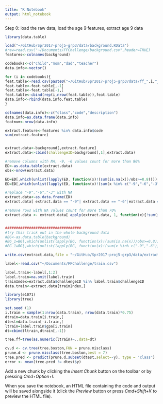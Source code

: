 ```yaml
---
title: "R Notebook"
output: html_notebook
---
```




Step 0: load the raw data, load the age 9 features, extract age 9 data
```r
library(data.table)

load("~/GitHub/Spr2017-proj5-grp3/data/background.RData")
#raw=read.csv("~/Documents/FFChallenge/background.csv",header=TRUE)
features<-colnames(background)

codebooks<-c("child","mom","dad","teacher")
data.info<-vector()

for (i in codebooks){
feat.table<-read.csv(paste0("~/GitHub/Spr2017-proj5-grp3/data/ff_",i,"_cb9.csv"),header=FALSE)
feat.table<-feat.table[,-1]
feat.table<-feat.table[-1,]
feat.table<-cbind(rep(i,nrow(feat.table)),feat.table)
data.info<-rbind(data.info,feat.table)
}

colnames(data.info)<-c("class","code","description")
data.info=as.data.frame(data.info)
featnum<-nrow(data.info)

extract.feature<-features %in% data.info$code  
sum(extract.feature)


extract.data<-background[,extract.feature]
extract.data<-cbind(challengeID=background[,1],extract.data)

#remove columns with NA, -9, -6 values count for more than 80%
ED<-as.data.table(extract.data)
obs<-nrow(extract.data)

ED=ED[,which(unlist(lapply(ED, function(x)!(sum(is.na(x))/obs>=0.8)))),with=F]
ED=ED[,which(unlist(lapply(ED, function(x)!(sum(x %in% c("-9","-6","-3"))/obs>=0.8)))),with=F]

#replace "-9","-6","-3" with NA
extract.data<-as.data.frame(ED)
extract.data[ extract.data == "-9"| extract.data == "-6"|extract.data == "-3"]<-NA

#remove rows with NA values count for more than 70%
extract.data <- extract.data[ apply(extract.data, 1, function(x){!sum(is.na(x))/cols>=0.7}),]


###################################
#try this trick out in the whole background data
#BG<-as.data.table(background)
#BG_1=BG[,which(unlist(lapply(BG, function(x)!(sum(is.na(x))/obs>=0.8)))),with=F]
#BG_1=BG[,which(unlist(lapply(BG, function(x)!(sum(x %in% c("-9","-6"))/obs>=0.8)))),with=F]

write.csv(extract.data,file = "~/GitHub/Spr2017-proj5-grp3/data/extractdata.csv")
```


```r
label<-read.csv("~/Documents/FFChallenge/train.csv")

label.train<-label[,1:2]
label.train=na.omit(label.train)
trainIndex=extract.data$challengeID %in% label.train$challengeID
data.train<-extract.data[trainIndex,]

```


```r
library(e1071)
library(tree)

set.seed (1)
i.train = sample(1:nrow(data.train), nrow(data.train)*0.75)
dtrain=data.train[i.train,]
dtest=data.train[-i.train,]
ltrain=label.train$gpa[i.train]
dt=cbind(ltrain,dtrain[,-1])

tree.ff=tree(as.numeric(ltrain)~.,data=dt)

cv.d <- cv.tree(tree.boston,FUN = prune.misclass)
prune.d <- prune.misclass(tree.boston,best = 7)
tree.pred <- predict(prune.d,subset(dtest,select=-y), type = "class")
error <- mean(tree.pred != dtest$y)
```

Add a new chunk by clicking the *Insert Chunk* button on the toolbar or by pressing *Cmd+Option+I*.

When you save the notebook, an HTML file containing the code and output will be saved alongside it (click the *Preview* button or press *Cmd+Shift+K* to preview the HTML file).
